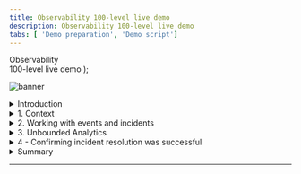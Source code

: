 ```yaml
---
title: Observability 100-level live demo
description: Observability 100-level live demo
tabs: [ 'Demo preparation', 'Demo script']
---
```


  <span>
    Observability <br /> 100-level live demo
  </span>
);

![banner](./images/AIOps_Observability_100_Script.jpg)

<span id="top"></span>

<details>

<summary>Introduction</summary>
<br/>


| **Details** |   |
| :---                   | :--- |
| **Actions**            | From sidebar menu, click  **Applications**. Choose **Robot Shop.** |
| **Narration**          | In this demo, I’ll show how IBM Instana helps quickly identify, debug, and resolve an incident in a microservices-based application. <br/> <br/> To set the context, our application is called Stan’s Robot Shop, and it is modern, cloud-native application with microservices leveraging various technologies such as Java, Python, and MySQL and deployed in containers on top of Kubernetes cluster. <br/> <br/> Such applications create a serious challenge for managing application performance because components are dynamic and loosly coupled. They use different technologies so usually require broad knowledge and multiple tools to diagnose. <br/> <br/> Instana, with a single agent deployed per host, automates the discovery process. Application components are discovered and observed as they are deployed. Over 200 technologies are supported with zero or minimal configuration, releasing you from installing and configuring multiple tools or plugins. The discovered components can be grouped into Application perspective giving the application owner easy overview of key metrics ("golden signals") like *Traffic*, *Errors* and *Latency* on a single pane of glass. |
| **Screenshot**         | <br/> ![robot_shop_starting_point](./images/1_introduction_1.png) |


(Printer-ready PDF of demo script <a href="./100-Observability-Demo-Script.pdf" target="_blank" rel="noreferrer">here</a>)

<br/>

**[Go to top](#top)**

</details>
<details>

<summary>1. Context</summary>
<br/>

| **1.1** |  **Automated discovery and dependency mapping** |
| :---                   | :--- |
| **Actions**            | Click the **Dependencies** tab. |
| **Narration**          | Context is the interrelated conditions in which something exists or occurs; context puts things into perspective. Understanding the context of the observability data is essential with modern distributed applications where there are extensive dependencies between components. What you can see here is a visualization of all the dependencies within the Robot Shop application. Instana automatically discovered the relationships between the services and correlated them into this dynamic graph. This provides necessery context to understand how different components affect each other. We can see how requests are moving through the application in real-time. Instana is able to do this because it tracks every request that flows through the application. <br/> <br/> We can tell there are some problems with the application because several of the services are highlighted in yellow and red. <br/> <br/> But, you wouldn’t normally be looking at the dependency map when something like this happens, so let me walk you through what it looks like from the Site Reliability Engineer (SRE) or IT Operator’s point of view when an incident occurs. |
| **Screenshot**         | <br/> ![robot_shop_dashboard](./images/2_discovery_1.png)<br/>![robot_shop_dependency_map](./images/2_discovery_2.png) |

<br/>

**[Go to top](#top)**

</details>

<details>

<summary>2. Working with events and incidents</summary>
<br/>

| **2.1** | **Automatically assessing events and alerts** |
| :---                   | :--- |
| **Action**             | Click on the **Events** icon (triangle) in sidebar menu. |
| **Narration**          | We’ve just gotten an alert from Instana that there has been a sudden increase in erroneous calls on our ‘discount’ service, which is part of the robot shop application. <br/> <br/> Although I don’t have it connected right now, the alert would show up via one of the configurable alert channels, like Pager Duty, Microsoft Teams, Slack, and many others (<a href="https://www.instana.com/docs/events_alerts/alert-channels" target="_blank" rel="noreferrer">full list</a>). <br/> <br/> It’s important to note here that you’re not getting alerts for just anything. Behind the scenes, Instana is determining which events and issues are related, and it only sends alerts on incidents if a problem is likely to affect end users. <br/> <br/> Let’s go into the details for this incident. |
| **Screenshot**         | <br/> ![sidebar_menu](./images/3_events_1.png) |
<br/>

| **2.2** | **Inspecting auto-correlated incident details** |
| :---                   | :--- |
| **Action**             | Click on the incident called **Sudden increase in the number of erroneous calls** on the 'discount' service. |
| **Narration**          | Instana recognized that the sudden increase in the number of erroneous calls was something important to alert on, so we did not have to do any configuration or set thresholds in order to get this alert. We get key information right away when we come into this incident detail page. There’s a timeline of the incident, the event that triggered Instana to create the incident, and all of the related events. |
| **Screenshots**        | <br/> ![event_page](./images/3_events_2.png) <br/> <br/> Incident details screen: <br/> ![incident_details_screen](./images/3_events_3.png) |

<br/>

| **2.3** | **Understand the incident** |
| :---                   | :--- |
| **Actions**            | Under **Related Events**, click on the event that says **Sudden increase in the number of erroneous calls**. At the end, click **Analyze Calls** button. |
| **Narration**          | It looks like the abnormal termination of the MySQL database caused the problem. It shows how one data store issue rippled out to effect a number of directly and indirectly connected services. Instana’s automatic root cause analysis uses the relationship information from the Dynamic Graph to accurately collate the individual issues into one incident. This completely eliminates alert storms. Providing your DevOps engineers and SREs with a single notification of actionable information to enable them to promptly restore normal service. Let’s look at some related traces for this. |
| **Screenshot**         | <br/> ![events](./images/3_events_4.png) |

<br/>

**[Go to top](#top)**

</details>

<details>

<summary>3. Unbounded Analytics </summary>
<br/>

| **3.1** | **Examine call details** |
| :---                   | :--- |
| **Actions**            | Click on the endpoint named **CONNECT**. Then, click on the first call (also named **CONNECT**).|
| **Narration**          | Now, we moved to the Analytics view. You can see, how Instana UI allows for easy navigation between different views, keeping the time span and context. At the top you can see Filter that was applied to all collected traces. All filtered requests are grouped by endpoint [*In this case it is database CONNECT exposed my MySQL server*]. There is only one endpoint here, but if there were multiple, you’d see a list. Endpoints are automatically discovered and mapped by Instana. <br/><br/> We can go into the details for each erroneous call to MySQL via this endpoint (CONNECT). |
| **Screenshot**         | <br/> ![endpoint_connect](./images/4_traces_1.png) |

<br/>

| **3.2** | **View call via visual dashboard** |
| :---                   | :--- |
| **Action**             | -- |
| **Narration**          | Clicking on an individual call takes us to a view of the call in context of the end-to-end trace. We can see where the request began () and each call that was made along the way. <br/> <br/> Everything is presented in an easy-to-navigate visual dashboard, so we can drill into increasingly detailed information to pinpoint the problem, without using multiple tools or navigating back and forth to lots of dashboards. |
| **Screenshot**         | <br/> ![call_timeline](./images/4_traces_2.png) |

<br/>

| **3.3** | **Understand the impact and source of the incident** |
| :---                   | :--- |
| **Action**             | Click on the span called **CONNECT** and refer to the sidebar on the right side. |
| **Narration**          | Clicking on a span gives more details, including the source and destination as well as the full stack trace. In this case, we can see that the source is the ‘discount’ service, and [scroll down] the destination is CONNECT of MySQL. <br/> <br/> So we can confirm that the root cause of the incident that affected the ‘discount’ service was with the MySQL database. The abnormal termination of the database caused a connection error, which then flowed back through the application. <br/> <br/> When we bring MySQL back online, it will fix the problem. |
| **Screenshot**         | <br/> ![connect](./images/4_traces_3.png) |

<br/>

**[Go to top](#top)**

</details>

<details>

<summary>4 - Confirming incident resolution was successful</summary>
<br/>

| **4.1** | **Metrics for the Robot Shop have returned to normal** |
| :---                   | :--- |
| **Actions**            | In the top-right corner set the timeframe so it begins at 30 minutes past the hour and ends at 45 minutes past the hour. Click **Set time** <br/> <br/> Navigate to **Applications** in the sidebar menu, choose **Robot Shop**, and click on the **Summary** tab. <br/> <br/> Note: You should see that the call volume has increased, the number of erroneous calls decreased, and latency also decreased.  |
| **Narration**          | Now that MySQL is working again, we can go back and confirm that the problems with the Robot Shop have been repaired. |
| **Screenshot**         | <br/> ![robot_shop_summary_end](./images/5_confirmation_1.png) |

<br/>

**[Go to top](#top)**

</details>

<details>

<summary>Summary</summary>
<br/>

Now, we can see that the metrics for the Robot Shop have returned to normal: the call volume has increased again, the erroneous call rate as well as latency has dropped.

<br/>

The problem with the Robot Shop has been fixed and the application normal state was restored!

<br/>

Hopefully, you’ve seen that Instana can help make the process of identifying problems and finding the root cause of those problems very frictionless. Since Instana automates so many of the manual and labor-intensive aspects of the process, you can focus on getting other work done and not worry about instrumenting observability or constantly monitoring for problems. And when problems do arise, all the trace data is there at your fingertips to dig into.

<br/>

**[Go to top](#top)**

</details>

***
